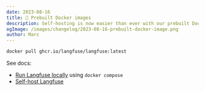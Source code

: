 ```yaml
---
date: 2023-08-16
title: 🐳 Prebuilt Docker images
description: Self-hosting is now easier than ever with our prebuilt Docker images.
ogImage: /images/changelog/2023-08-16-prebuilt-docker-image.png
author: Marc
---
```



<ChangelogHeader />

```sh
docker pull ghcr.io/langfuse/langfuse:latest
```

See docs:

- [Run Langfuse locally](/docs/deployment/local) using `docker compose`
- [Self-host Langfuse](/docs/deployment/self-host)
